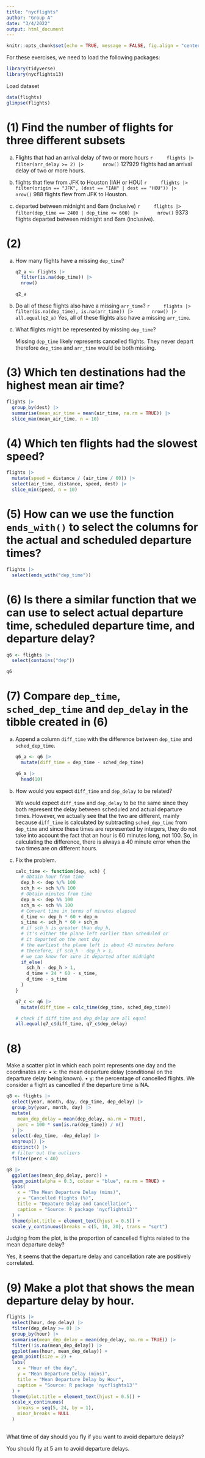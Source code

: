 ```yaml
---
title: "nycflights"
author: "Group A"
date: "3/4/2022"
output: html_document
---
```


```r
knitr::opts_chunk$set(echo = TRUE, message = FALSE, fig.align = "center")
```

For these exercises, we need to load the following packages:
```r
library(tidyverse)
library(nycflights13)
```

Load dataset
```r
data(flights)
glimpse(flights)
```
# (1) Find the number of flights for three different subsets

(a) Flights that had an arrival delay of two or more hours
    ```r
    flights |> 
      filter(arr_delay >= 2) |>
      nrow()
    ```
127929 flights had an arrival delay of two or more hours.

(b) flights that flew from JFK to Houston (IAH or HOU)
    ```r
    flights |>
      filter(origin == "JFK", (dest == "IAH" | dest == "HOU")) |>
      nrow()
    ```
988 flights flew from JFK to Houston.

(c) departed between midnight and 6am (inclusive)
    ```r
    flights |>
      filter(dep_time == 2400 | dep_time <= 600) |>
      nrow()
    ```
9373 flights departed between midnight and 6am (inclusive).

# (2)

(a) How many flights have a missing `dep_time`?
    ```r
    q2_a <- flights |>
      filter(is.na(dep_time)) |>
      nrow()
    
    q2_a
    ```

(b) Do all of these flights also have a missing `arr_time`?
    ```r
    flights |> 
      filter(is.na(dep_time), is.na(arr_time)) |>
      nrow() |> 
      all.equal(q2_a)
    ```
Yes, all of these flights also have a missing `arr_time`.

(c) What flights might be represented by missing `dep_time`?

    Missing `dep_time` likely represents cancelled flights. They never depart     therefore `dep_time` and `arr_time` would be both missing.

# (3) Which ten destinations had the highest mean air time?

```r
flights |>
  group_by(dest) |>
  summarise(mean_air_time = mean(air_time, na.rm = TRUE)) |>
  slice_max(mean_air_time, n = 10)
```

# (4) Which ten flights had the slowest speed?

```r
flights |>
  mutate(speed = distance / (air_time / 60)) |>
  select(air_time, distance, speed, dest) |>
  slice_min(speed, n = 10)
```

# (5) How can we use the function `ends_with()` to select the columns for the actual and scheduled departure times?
```r
flights |>
  select(ends_with("dep_time"))
```

# (6) Is there a similar function that we can use to select actual departure time, scheduled departure time, and departure delay?
```r
q6 <- flights |>
  select(contains("dep"))

q6
```

# (7) Compare `dep_time`, `sched_dep_time` and `dep_delay` in the tibble created in (6)

(a) Append a column `diff_time` with the difference between `dep_time` and `sched_dep_time`.
    ```r
    q6_a <- q6 |>
      mutate(diff_time = dep_time - sched_dep_time)
    
    q6_a |>
      head(10)
    ```

(b) How would you expect `diff_time` and `dep_delay` to be related?

    We would expect `diff_time` and `dep_delay` to be the same since they both represent the delay between scheduled and actual departure times. However, we actually see that the two are different, mainly because `diff_time` is calculated by subtracting `sched_dep_time` from `dep_time` and since these times are represented by integers, they do not take into account the fact that an hour is 60 minutes long, not 100. So, in calculating the difference, there is always a 40 minute error when the two times are on different hours.

(c) Fix the problem.
    ```r
    calc_time <- function(dep, sch) {
      # Obtain hour from time
      dep_h <- dep %/% 100
      sch_h <- sch %/% 100
      # Obtain minutes from time
      dep_m <- dep %% 100
      sch_m <- sch %% 100
      # Convert time in terms of minutes elapsed
      d_time <- dep_h * 60 + dep_m
      s_time <- sch_h * 60 + sch_m
      # if sch_h is greater than dep_h,
      # it's either the plane left earlier than scheduled or
      # it departed on the next day
      # the earliest the plane left is about 43 minutes before
      # therefore, if sch_h - dep_h > 1,
      # we can know for sure it departed after midnight
      if_else(
        sch_h - dep_h > 1,
        d_time + 24 * 60 - s_time,
        d_time - s_time
      )
    }

    q7_c <- q6 |>
      mutate(diff_time = calc_time(dep_time, sched_dep_time))

    # check if diff_time and dep_delay are all equal
    all.equal(q7_c$diff_time, q7_c$dep_delay)
    ```

# (8)
Make a scatter plot in which each point represents one day and the coordinates are:
• x: the mean departure delay (conditional on the departure delay being known).
• y: the percentage of cancelled flights. We consider a flight as cancelled if the departure time is NA.
```r
q8 <- flights |>
  select(year, month, day, dep_time, dep_delay) |>
  group_by(year, month, day) |>
  mutate(
    mean_dep_delay = mean(dep_delay, na.rm = TRUE),
    perc = 100 * sum(is.na(dep_time)) / n()
  ) |>
  select(-dep_time, -dep_delay) |>
  ungroup() |>
  distinct() |>
  # filter out the outliers
  filter(perc < 40)

q8 |>
  ggplot(aes(mean_dep_delay, perc)) +
  geom_point(alpha = 0.3, colour = "blue", na.rm = TRUE) +
  labs(
    x = "The Mean Departure Delay (mins)",
    y = "Cancelled flights (%)",
    title = "Depature Delay and Cancellation",
    caption = "Source: R package 'nycflights13'"
  ) +
  theme(plot.title = element_text(hjust = 0.5)) +
  scale_y_continuous(breaks = c(5, 10, 20), trans = "sqrt")
```

Judging from the plot, is the proportion of cancelled flights related to the mean departure delay?

Yes, it seems that the departure delay and cancellation rate are positively correlated. 


# (9) Make a plot that shows the mean departure delay by hour.
```r
flights |>
  select(hour, dep_delay) |>
  filter(dep_delay >= 0) |>
  group_by(hour) |>
  summarise(mean_dep_delay = mean(dep_delay, na.rm = TRUE)) |>
  filter(!is.na(mean_dep_delay)) |>
  ggplot(aes(hour, mean_dep_delay)) +
  geom_point(size = 2) +
  labs(
    x = "Hour of the day",
    y = "Mean Departure Delay (mins)",
    title = "Mean Departure Delay by Hour",
    caption = "Source: R package 'nycflights13'"
  ) +
  theme(plot.title = element_text(hjust = 0.5)) +
  scale_x_continuous(
    breaks = seq(5, 24, by = 1),
    minor_breaks = NULL
  )
  
```
What time of day should you fly if you want to avoid departure delays?

You should fly at 5 am to avoid departure delays.